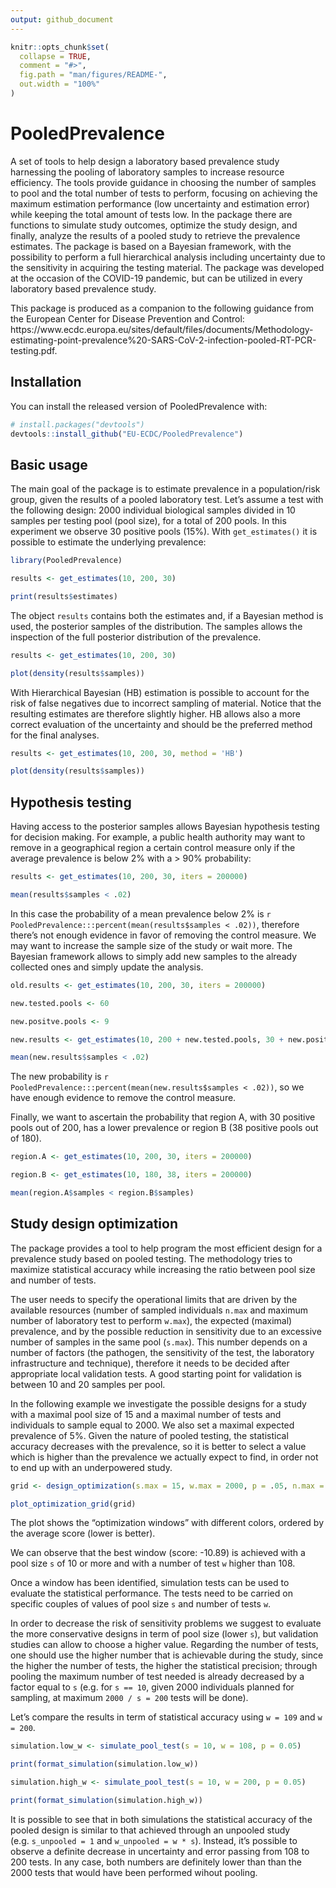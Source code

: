 ```yaml
---
output: github_document
---
```


<!-- README.md is generated from README.Rmd. Please edit that file -->

```r
knitr::opts_chunk$set(
  collapse = TRUE,
  comment = "#>",
  fig.path = "man/figures/README-",
  out.width = "100%"
)
```

# PooledPrevalence

<!-- badges: start -->
<!-- badges: end -->

A set of tools to help design a laboratory based prevalence study harnessing the pooling of laboratory samples to increase resource efficiency.
The tools provide guidance in choosing the number of samples to pool and the total number of tests to perform, focusing on achieving the maximum estimation performance (low uncertainty and estimation error) while keeping the total amount of tests low.
In the package there are functions to simulate study outcomes, optimize the study design, and finally, analyze the results of a pooled study to retrieve the prevalence estimates.
The package is based on a Bayesian framework, with the possibility to perform a full hierarchical analysis including uncertainty due to the sensitivity in acquiring the testing material.
The package was developed at the occasion of the COVID-19 pandemic, but can be utilized in every laboratory based prevalence study.

This package is produced as a companion to the following guidance from the European Center for Disease Prevention and Control: https://www.ecdc.europa.eu/sites/default/files/documents/Methodology-estimating-point-prevalence%20-SARS-CoV-2-infection-pooled-RT-PCR-testing.pdf.

## Installation

You can install the released version of PooledPrevalence with:

``` r
# install.packages("devtools")
devtools::install_github("EU-ECDC/PooledPrevalence")
```
## Basic usage

The main goal of the package is to estimate prevalence in a population/risk group, given the results of a pooled laboratory test. Let's assume a test with the following design: 2000 individual biological samples divided in 10 samples per testing pool (pool size), for a total of 200 pools. In this experiment we observe 30 positive pools (15%). With `get_estimates()` it is possible to estimate the underlying prevalence:

```r
library(PooledPrevalence)

results <- get_estimates(10, 200, 30)

print(results$estimates)
```

The object `results` contains both the estimates and, if a Bayesian method is used, the posterior samples of the distribution. The samples allows the inspection of the full posterior distribution of the prevalence.

```r

results <- get_estimates(10, 200, 30)

plot(density(results$samples))
```

With Hierarchical Bayesian (HB) estimation is possible to account for the risk of false negatives due to incorrect sampling of material. Notice that the resulting estimates are therefore slightly higher. HB allows also a more correct evaluation of the uncertainty and should be the preferred method for the final analyses.

```r

results <- get_estimates(10, 200, 30, method = 'HB')

plot(density(results$samples))
```

## Hypothesis testing

Having access to the posterior samples allows Bayesian hypothesis testing for decision making. For example, a public health authority may want to remove in a geographical region a certain control measure only if the average prevalence is below 2% with a > 90% probability:

```r

results <- get_estimates(10, 200, 30, iters = 200000)

mean(results$samples < .02)
```

In this case the probability of a mean prevalence below 2% is `r PooledPrevalence:::percent(mean(results$samples < .02))`, therefore there's not enough evidence in favor of removing the control measure. We may want to increase the sample size of the study or wait more. The Bayesian framework allows to simply add new samples to the already collected ones and simply update the analysis.

```r

old.results <- get_estimates(10, 200, 30, iters = 200000)

new.tested.pools <- 60

new.positve.pools <- 9

new.results <- get_estimates(10, 200 + new.tested.pools, 30 + new.positve.pools, iters = 200000)

mean(new.results$samples < .02)
```

The new probability is `r PooledPrevalence:::percent(mean(new.results$samples < .02))`, so we have enough evidence to remove the control measure.

Finally, we want to ascertain the probability that region A, with 30 positive pools out of 200, has a lower prevalence or region B (38 positive pools out of 180).

```r

region.A <- get_estimates(10, 200, 30, iters = 200000)

region.B <- get_estimates(10, 180, 38, iters = 200000)

mean(region.A$samples < region.B$samples)
```

## Study design optimization

The package provides a tool to help program the most efficient design for a prevalence study based on pooled testing. The methodology tries to maximize statistical accuracy while increasing the ratio between pool size and number of tests.

The user needs to specify the operational limits that are driven by the available resources (number of sampled individuals `n.max` and maximum number of laboratory test to perform `w.max`), the expected (maximal) prevalence, and by the possible reduction in sensitivity due to an excessive number of samples in the same pool (`s.max`). This number depends on a number of factors (the pathogen, the sensitivity of the test, the laboratory infrastructure and technique), therefore it needs to be decided after appropriate local validation tests.
A good starting point for validation is between 10 and 20 samples per pool.

In the following example we investigate the possible designs for a study with a maximal pool size of 15 and a maximal number of tests and individuals to sample equal to 2000.
We also set a maximal expected prevalence of 5%. Given the nature of pooled testing, the statistical accuracy decreases with the prevalence, so it is better to select a value which is higher than the prevalence we actually expect to find, in order not to end up with an underpowered study. 

```r

grid <- design_optimization(s.max = 15, w.max = 2000, p = .05, n.max = 2000)

plot_optimization_grid(grid)
```

The plot shows the "optimization windows" with different colors, ordered by the average score (lower is better).

We can observe that the best window (score: -10.89) is achieved with a pool size `s` of 10 or more and with a number of test `w` higher than 108.

Once a window has been identified, simulation tests can be used to evaluate the statistical performance. The tests need to be carried on specific couples of values of pool size `s` and number of tests `w`.

In order to decrease the risk of sensitivity problems we suggest to evaluate the more conservative designs in term of pool size (lower `s`), but validation studies can allow to choose a higher value. Regarding the number of tests, one should use the higher number that is achievable during the study, since the higher the number of tests, the higher the statistical precision; through pooling the maximum number of test needed is already decreased by a factor equal to `s` (e.g. for `s == 10`, given 2000 individuals planned for sampling, at maximum `2000 / s = 200` tests will be done).

Let's compare the results in term of statistical accuracy using `w = 109` and `w = 200`.

```r

simulation.low_w <- simulate_pool_test(s = 10, w = 108, p = 0.05)

print(format_simulation(simulation.low_w))

simulation.high_w <- simulate_pool_test(s = 10, w = 200, p = 0.05)

print(format_simulation(simulation.high_w))
```

It is possible to see that in both simulations the statistical accuracy of the pooled design is similar to that achieved through an unpooled study (e.g. `s_unpooled = 1` and `w_unpooled = w * s`). Instead, it's possible to observe a definite decrease in uncertainty and error passing from 108 to 200 tests. In any case, both numbers are definitely lower than than the 2000 tests that would have been performed wihout pooling.
